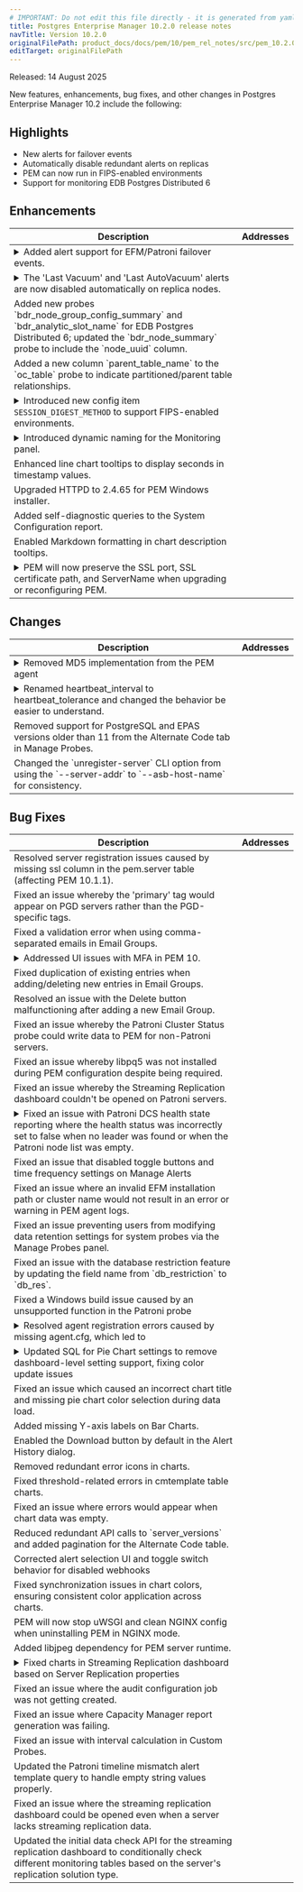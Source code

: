 ```yaml
---
# IMPORTANT: Do not edit this file directly - it is generated from yaml source.
title: Postgres Enterprise Manager 10.2.0 release notes
navTitle: Version 10.2.0
originalFilePath: product_docs/docs/pem/10/pem_rel_notes/src/pem_10.2.0_rel_notes.yml
editTarget: originalFilePath
---
```


Released: 14 August 2025

New features, enhancements, bug fixes, and other changes in Postgres Enterprise Manager 10.2 include the following:

## Highlights

- New alerts for failover events
- Automatically disable redundant alerts on replicas
- PEM can now run in FIPS-enabled environments
- Support for monitoring EDB Postgres Distributed 6

## Enhancements

<table class="table w-100"><thead><tr><th>Description</th><th width="10%">Addresses</th></tr></thead><tbody>
<tr><td><details><summary>Added alert support for EFM/Patroni failover events.</summary><hr/><p>PEM now provides a built-in alert for failover in EFM and Patroni clusters.</p>
</details></td><td></td></tr>
<tr><td><details><summary>The 'Last Vacuum' and 'Last AutoVacuum' alerts are now disabled automatically on replica nodes.</summary><hr/><p>PEM will no automatically disable the 'Last Vacuum' and
'Last AutoVacuum' alerts on servers which are currently physical
replicas of a primary.
This ensures you do not get duplicate alerts in primary/standby clusters.</p>
</details></td><td></td></tr>
<tr><td>Added new probes `bdr_node_group_config_summary` and `bdr_analytic_slot_name`
for EDB Postgres Distributed 6; updated the `bdr_node_summary` probe to include the `node_uuid` column.
</td><td></td></tr>
<tr><td>Added a new column `parent_table_name` to the `oc_table` probe to indicate partitioned/parent table relationships.</td><td></td></tr>
<tr><td><details><summary>Introduced new config item <code>SESSION_DIGEST_METHOD</code> to support FIPS-enabled environments.</summary><hr/><p>The new configuration option <code>SESSION_DIGEST_METHOD</code> allows the user
to specify the default crytographic hash used for signing data in
the PEM web application. The default is 'hashlib.sha1'. In future
this will change to 'hashlib.sha256' as sha1 is deprecated. You may
change to sha256 today by specifying
<code>SESSION_DIGEST_METHOD = 'hashlib.sha256'</code> in <code>config_local.py</code>.
Prior to this change, PEM would reference the MD5 hash library,
and even though it wasn't used this would cause PEM to crash on
FIPS-enabled systems where OpenSSL doesn't provide MD5.</p>
</details></td><td></td></tr>
<tr><td><details><summary>Introduced dynamic naming for the Monitoring panel.</summary><hr/><p>The text displayed in the tab for monitoring panels is now a
descriptive name based on the contents of the panel.
This makes it easier to navigate with multiple panels open.</p>
</details></td><td></td></tr>
<tr><td>Enhanced line chart tooltips to display seconds in timestamp values.</td><td></td></tr>
<tr><td>Upgraded HTTPD to 2.4.65 for PEM Windows installer.</td><td></td></tr>
<tr><td>Added self-diagnostic queries to the System Configuration report.</td><td></td></tr>
<tr><td>Enabled Markdown formatting in chart description tooltips.</td><td></td></tr>
<tr><td><details><summary>PEM will now preserve the SSL port, SSL certificate path, and ServerName when upgrading or reconfiguring PEM.</summary><hr/><p>This change allows users to change these parameters to suit their environment without having them overwritten during PEM upgrade.</p>
</details></td><td></td></tr>
</tbody></table>


## Changes

<table class="table w-100"><thead><tr><th>Description</th><th width="10%">Addresses</th></tr></thead><tbody>
<tr><td><details><summary>Removed MD5 implementation from the PEM agent</summary><hr/><p>Removed some unused code from the PEM Agent which implemented the
MD5 hash algorithm.</p>
</details></td><td></td></tr>
<tr><td><details><summary>Renamed heartbeat_interval to heartbeat_tolerance and changed the behavior be easier to understand.</summary><hr/><p>In prior versions of PEM, the <code>heartbeat_interval</code> setting (a
setting for each PEM agent stored in the PEM server) determined how
long PEM would wait for a heartbeat until an agent was considered
down. Specifically, if there was no heartbeat for
<code>2 * heartbeat_interval + 15 seconds</code>, the agent was considered down.
Fifteen seconds is the gap between heartbeats.
The name of the parameter often caused confusion, with users
thinking they were setting the heartbeat period.
The factor of two in the formula above also caused confusion.</p>
<p>We have replaced the setting with <code>heartbeat_tolerance</code> and adjusted
the formula to <code>heartbeat_tolerance + 15 seconds</code> to make the
behavior more obvious.</p>
<p>When upgrading to PEM 10.2, your previous settings will be respected
and converted into an equivalent <code>heartbeat_tolerance</code>.</p>
</details></td><td></td></tr>
<tr><td>Removed support for PostgreSQL and EPAS versions older than 11 from the Alternate Code tab in Manage Probes.</td><td></td></tr>
<tr><td>Changed the `unregister-server` CLI option from using the `--server-addr` to `--asb-host-name` for consistency.</td><td></td></tr>
</tbody></table>


## Bug Fixes

<table class="table w-100"><thead><tr><th>Description</th><th width="10%">Addresses</th></tr></thead><tbody>
<tr><td>Resolved server registration issues caused by missing ssl column in the pem.server table (affecting PEM 10.1.1).</td><td></td></tr>
<tr><td>Fixed an issue whereby the 'primary' tag would appear on PGD servers rather than the PGD-specific tags.</td><td></td></tr>
<tr><td>Fixed a validation error when using comma-separated emails in Email Groups.</td><td></td></tr>
<tr><td><details><summary>Addressed UI issues with MFA in PEM 10.</summary><hr/><p>Addressed multiple issues whereby the MFA UI was not rendering correctly and was therefore difficult or impossible to use.</p>
</details></td><td></td></tr>
<tr><td>Fixed duplication of existing entries when adding/deleting new entries in Email Groups.</td><td></td></tr>
<tr><td>Resolved an issue with the Delete button malfunctioning after adding a new Email Group.</td><td></td></tr>
<tr><td>Fixed an issue whereby the Patroni Cluster Status probe could write data to PEM for non-Patroni servers.</td><td></td></tr>
<tr><td>Fixed an issue whereby libpq5 was not installed during PEM configuration despite being required.</td><td></td></tr>
<tr><td>Fixed an issue whereby the Streaming Replication dashboard couldn't be opened on Patroni servers.</td><td></td></tr>
<tr><td><details><summary>Fixed an issue with Patroni DCS health state reporting where the health
status was incorrectly set to false when no leader was found or when the Patroni
node list was empty.
</summary><hr/></details></td><td></td></tr>
<tr><td>Fixed an issue that disabled toggle buttons and time frequency settings on Manage Alerts</td><td></td></tr>
<tr><td>Fixed an issue where an invalid EFM installation path or cluster name would not result in an error or warning in PEM agent logs.</td><td></td></tr>
<tr><td>Fixed an issue preventing users from modifying data retention settings for system probes via the Manage Probes panel.</td><td></td></tr>
<tr><td>Fixed an issue with the database restriction feature by updating the field name from `db_restriction` to `db_res`.</td><td></td></tr>
<tr><td>Fixed a Windows build issue caused by an unsupported function in the Patroni probe</td><td></td></tr>
<tr><td><details><summary>Resolved agent registration errors caused by missing agent.cfg, which led to</summary><hr/><pre><code>         default value issues and unknown agent entries when using force-registration option
</code></pre></details></td><td></td></tr>
<tr><td><details><summary>Updated SQL for Pie Chart settings to remove dashboard-level setting support, fixing color update issues</summary><hr/></details></td><td></td></tr>
<tr><td>Fixed an issue which caused an incorrect chart title and missing pie chart color selection during data load.</td><td></td></tr>
<tr><td>Added missing Y-axis labels on Bar Charts.</td><td></td></tr>
<tr><td>Enabled the Download button by default in the Alert History dialog.</td><td></td></tr>
<tr><td>Removed redundant error icons in charts.</td><td></td></tr>
<tr><td>Fixed threshold-related errors in cmtemplate table charts.</td><td></td></tr>
<tr><td>Fixed an issue where errors would appear when chart data was empty.</td><td></td></tr>
<tr><td>Reduced redundant API calls to `server_versions` and added pagination for the Alternate Code table.</td><td></td></tr>
<tr><td>Corrected alert selection UI and toggle switch behavior for disabled webhooks</td><td></td></tr>
<tr><td>Fixed synchronization issues in chart colors, ensuring consistent color application across charts.</td><td></td></tr>
<tr><td>PEM will now stop uWSGI and clean NGINX config when uninstalling PEM in NGINX mode.</td><td></td></tr>
<tr><td>Added libjpeg dependency for PEM server runtime.</td><td></td></tr>
<tr><td><details><summary>Fixed charts in Streaming Replication dashboard based on Server Replication properties</summary><hr/></details></td><td></td></tr>
<tr><td>Fixed an issue where the audit configuration job was not getting created.</td><td></td></tr>
<tr><td>Fixed an issue where Capacity Manager report generation was failing.</td><td></td></tr>
<tr><td>Fixed an issue with interval calculation in Custom Probes.</td><td></td></tr>
<tr><td>Updated the Patroni timeline mismatch alert template query to handle empty string values properly.</td><td></td></tr>
<tr><td>Fixed an issue where the streaming replication dashboard could be opened even when a server lacks streaming replication data.</td><td></td></tr>
<tr><td>Updated the initial data check API for the streaming replication 
dashboard to conditionally check different monitoring tables based 
on the server's replication solution type.
</td><td></td></tr>
</tbody></table>


